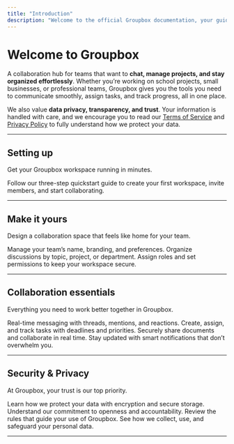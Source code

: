 ```yaml
---
title: "Introduction"
description: "Welcome to the official Groupbox documentation, your guide to getting started, collaborating, and staying secure."
---
```


# Welcome to Groupbox

A collaboration hub for teams that want to **chat, manage projects, and stay organized effortlessly**. Whether you’re working on school projects, small businesses, or professional teams, Groupbox gives you the tools you need to communicate smoothly, assign tasks, and track progress, all in one place.

We also value **data privacy, transparency, and trust**. Your information is handled with care, and we encourage you to read our [Terms of Service](https://groupbox.cloud/terms) and [Privacy Policy](https://groupbox.cloud/privacypolicy) to fully understand how we protect your data.

---

## Setting up

Get your Groupbox workspace running in minutes.

<Card title="Start here" icon="rocket" horizontal href="/quickstart">
  Follow our three-step quickstart guide to create your first workspace, invite members, and start collaborating.
</Card>

---

## Make it yours

Design a collaboration space that feels like home for your team.

<Columns cols={2}>
  <Card title="Edit workspace settings" icon="gear" href="https://docs.groupbox.cloud/makeityours">
    Manage your team’s name, branding, and preferences.
  </Card>
  <Card title="Customize your channels" icon="hashtag" href="https://docs.groupbox.cloud/makeityours">
    Organize discussions by topic, project, or department.
  </Card>
  <Card title="User roles & permissions" icon="user-shield" href="https://docs.groupbox.cloud/makeityours">
    Assign roles and set permissions to keep your workspace secure.
  </Card>
</Columns>

---

## Collaboration essentials

Everything you need to work better together in Groupbox.

<Columns cols={2}>
  <Card title="Messaging" icon="comments" href="/messaging">
    Real-time messaging with threads, mentions, and reactions.
  </Card>
  <Card title="Projects/Task management" icon="block" href="/projects">
    Create, assign, and track tasks with deadlines and priorities.
  </Card>
  <Card title="File sharing" icon="file" href="file_sharing">
    Securely share documents and collaborate in real time.
  </Card>
  <Card title="Notifications" icon="bell" href="/notifications">
    Stay updated with smart notifications that don’t overwhelm you.
  </Card>
</Columns>

---

## Security & Privacy

At Groupbox, your trust is our top priority.

<Columns cols={2}>
  <Card title="Data safety" icon="lock" href="/data-safety">
    Learn how we protect your data with encryption and secure storage.
  </Card>
  <Card title="Transparency" icon="eye" href="/data-safety">
    Understand our commitment to openness and accountability.
  </Card>
  <Card title="Terms of Service" icon="file-contract" href="https://groupbox.cloud/terms">
    Review the rules that guide your use of Groupbox.
  </Card>
  <Card title="Privacy Policy" icon="shield" href="https://groupbox.cloud/privacypolicy">
    See how we collect, use, and safeguard your personal data.
  </Card>
</Columns>

---